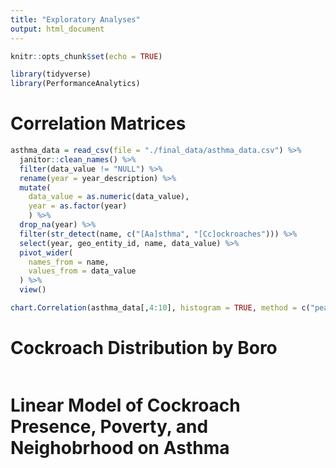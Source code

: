 ```yaml
---
title: "Exploratory Analyses"
output: html_document
---
```


```r
knitr::opts_chunk$set(echo = TRUE)

library(tidyverse)
library(PerformanceAnalytics)
```

# Correlation Matrices
```r

asthma_data = read_csv(file = "./final_data/asthma_data.csv") %>% 
  janitor::clean_names() %>% 
  filter(data_value != "NULL") %>% 
  rename(year = year_description) %>% 
  mutate(
    data_value = as.numeric(data_value),
    year = as.factor(year)
    ) %>% 
  drop_na(year) %>% 
  filter(str_detect(name, c("[Aa]sthma", "[Cc]ockroaches"))) %>% 
  select(year, geo_entity_id, name, data_value) %>% 
  pivot_wider(
    names_from = name,
    values_from = data_value
  ) %>% 
  view() 

chart.Correlation(asthma_data[,4:10], histogram = TRUE, method = c("pearson", "kendall", "spearman"))
```

# Cockroach Distribution by Boro
```r

```

# Linear Model of Cockroach Presence, Poverty, and Neighobrhood on Asthma